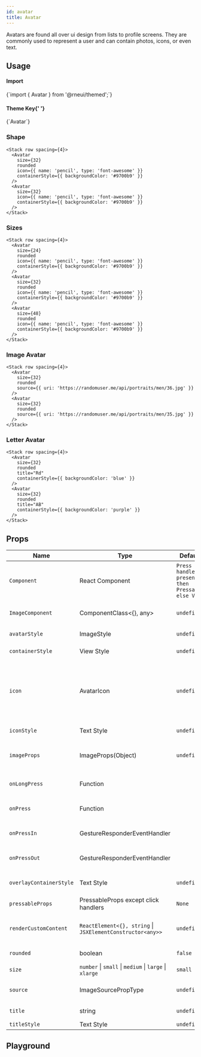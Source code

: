 ```yaml
---
id: avatar
title: Avatar
---
```



<IconsStyle />

Avatars are found all over ui design from lists to profile screens. They are commonly used to represent a user and can contain photos, icons, or even text.

## Usage

<div class="row inline-flex-center">
  <div class="col col--3">
    <h4>Import</h4>
  </div>
  <div class="col col--9">
    <CodeBlock>{`import { Avatar } from '@rneui/themed';`}</CodeBlock>
  </div>
  <div class="col col--3">
    <h4>
      Theme Key{' '}
      <a href="../customizing#using-themeprovider">
        <BiInfoCircle />
      </a>
    </h4>
  </div>
  <div class="col col--9">
    <CodeBlock>{`Avatar`}</CodeBlock>
  </div>
</div>

### Shape

```tsx live
<Stack row spacing={4}>
  <Avatar
    size={32}
    rounded
    icon={{ name: 'pencil', type: 'font-awesome' }}
    containerStyle={{ backgroundColor: '#9700b9' }}
  />
  <Avatar
    size={32}
    icon={{ name: 'pencil', type: 'font-awesome' }}
    containerStyle={{ backgroundColor: '#9700b9' }}
  />
</Stack>
```

### Sizes

```tsx live
<Stack row spacing={4}>
  <Avatar
    size={24}
    rounded
    icon={{ name: 'pencil', type: 'font-awesome' }}
    containerStyle={{ backgroundColor: '#9700b9' }}
  />
  <Avatar
    size={32}
    rounded
    icon={{ name: 'pencil', type: 'font-awesome' }}
    containerStyle={{ backgroundColor: '#9700b9' }}
  />
  <Avatar
    size={48}
    rounded
    icon={{ name: 'pencil', type: 'font-awesome' }}
    containerStyle={{ backgroundColor: '#9700b9' }}
  />
</Stack>
```

### Image Avatar

```tsx live
<Stack row spacing={4}>
  <Avatar
    size={32}
    rounded
    source={{ uri: 'https://randomuser.me/api/portraits/men/36.jpg' }}
  />
  <Avatar
    size={32}
    rounded
    source={{ uri: 'https://randomuser.me/api/portraits/men/35.jpg' }}
  />
</Stack>
```

### Letter Avatar

```tsx live
<Stack row spacing={4}>
  <Avatar
    size={32}
    rounded
    title="Rd"
    containerStyle={{ backgroundColor: 'blue' }}
  />
  <Avatar
    size={32}
    rounded
    title="AB"
    containerStyle={{ backgroundColor: 'purple' }}
  />
</Stack>
```

<Usage />

## Props

<div class='table-responsive'>

| Name                    | Type                                                       | Default                                           | Description                                                                                                                                                  |
| ----------------------- | ---------------------------------------------------------- | ------------------------------------------------- | ------------------------------------------------------------------------------------------------------------------------------------------------------------ |
| `Component`             | React Component                                            | `Press handlers present then Pressable else View` | Component for enclosing element (eg: TouchableHighlight, View, etc).                                                                                         |
| `ImageComponent`        | ComponentClass<{}, any>                                    | `undefined`                                       | Custom ImageComponent for Avatar.                                                                                                                            |
| `avatarStyle`           | ImageStyle                                                 | `undefined`                                       | Style for avatar image.                                                                                                                                      |
| `containerStyle`        | View Style                                                 | `undefined`                                       | Styling for outer container.                                                                                                                                 |
| `icon`                  | AvatarIcon                                                 | `undefined`                                       | Displays an icon as the main content of the Avatar. **Cannot be used alongside title**. When used with the `source` prop it will be used as the placeholder. |
| `iconStyle`             | Text Style                                                 | `undefined`                                       | Extra styling for icon component.                                                                                                                            |
| `imageProps`            | ImageProps(Object)                                         | `undefined`                                       | Optional properties to pass to the avatar e.g "resizeMode".                                                                                                  |
| `onLongPress`           | Function                                                   |                                                   | Callback function when long pressing component.                                                                                                              |
| `onPress`               | Function                                                   |                                                   | Callback function when pressing component.                                                                                                                   |
| `onPressIn`             | GestureResponderEventHandler                               |                                                   | Called when a touch is engaged before `onPress`.                                                                                                             |
| `onPressOut`            | GestureResponderEventHandler                               |                                                   | Called when a touch is released before `onPress`.                                                                                                            |
| `overlayContainerStyle` | Text Style                                                 | `undefined`                                       | Style for the view outside image or icon.                                                                                                                    |
| `pressableProps`        | PressableProps except click handlers                       | `None`                                            |                                                                                                                                                              |
| `renderCustomContent`   | `ReactElement<{}, string` \| `JSXElementConstructor<any>>` | `undefined`                                       | Custom element inside the avatar (by default, it's the title).                                                                                               |
| `rounded`               | boolean                                                    | `false`                                           | Makes the avatar circular.                                                                                                                                   |
| `size`                  | `number` \| `small` \| `medium` \| `large` \| `xlarge`     | `small`                                           | Size of the avatar.                                                                                                                                          |
| `source`                | ImageSourcePropType                                        | `undefined`                                       | Image source to be displayed on avatar.                                                                                                                      |
| `title`                 | string                                                     | `undefined`                                       | Renders title in the placeholder.                                                                                                                            |
| `titleStyle`            | Text Style                                                 | `undefined`                                       | Style for the title.                                                                                                                                         |

</div>

## Playground

<Play />
